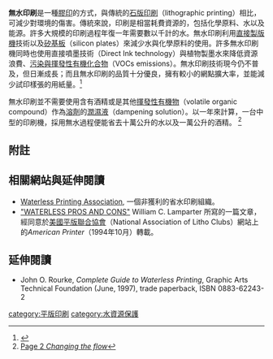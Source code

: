 '''無水印刷'''是一種[[膠印|膠印]]的方式，與傳統的[[石版印刷|石版印刷]]（lithographic printing）相比，可減少對環境的傷害。傳統來說，印刷是相當耗費資源的，包括化學原料、水以及能源。許多大規模的印刷過程年復一年需要數以千計的水。無水印刷利用[[直接製版機|直接製版機]]技術以及[[矽基板|矽基板]]（silicon plates）來減少水與化學原料的使用。許多無水印刷機同時也使用直接噴墨技術（Direct Ink technology）與植物製墨水來降低資源浪費、[[污染與揮發性有機化合物|污染與揮發性有機化合物]]（VOCs emissions）。無水印刷技術現今仍不普及，但日漸成長；而且無水印刷的品質十分優良，擁有較小的網點擴大率，並能減少試印樣張的用紙量。<ref>{{Cite journal |author= 楊金溪 |url= http://media.hkprinters.org/HKPM-69/HKPM69-Trend4.pdf |title= 淺談綠色印刷的有力武器無水印刷技術 |journal= 香港印刷 |issue= 第69期 |access-date= 2019-04-12 |archive-date= 2019-04-12 |archive-url= https://web.archive.org/web/20190412020758/http://media.hkprinters.org/HKPM-69/HKPM69-Trend4.pdf |dead-url= no }}</ref>

無水印刷並不需要使用含有酒精或是其他[[揮發性有機物|揮發性有機物]]（volatile organic compound）作為[[溶劑|溶劑]]的[[潤濕液|潤濕液]]（dampening solution）。以一年來計算，一台中型的印刷機，採用無水過程便能省去十萬公升的水以及一萬公升的酒精。
<ref>[http://www.gordonwatergroup.ca/PDF/ChangingtheFlow.pdf Page 2 ''Changing the flow'']{{dead link|date=2018年3月 |bot=InternetArchiveBot |fix-attempted=yes }}</ref>

==附註==
<references/>
==相關網站與延伸閱讀==
*[https://web.archive.org/web/20071214020515/http://www.waterless.org/ Waterless Printing Association], 一個非獲利的省水印刷組織。
*[http://www.graphicarts.org/nalc/articles/waterless.htm "WATERLESS PROS AND CONS"] {{Wayback|url=http://www.graphicarts.org/nalc/articles/waterless.htm |date=20160304125118 }} William C. Lamparter 所寫的一篇文章，經同意於[[美國平版聯合協會|美國平版聯合協會]]（National Association of Litho Clubs）網站上的''American Printer''（1994年10月）轉載。
==延伸閱讀==
*John O. Rourke, ''Complete Guide to Waterless Printing'', Graphic Arts Technical Foundation (June, 1997), trade paperback, ISBN 0883-62243-2

[[category:平版印刷|category:平版印刷]]
[[category:水資源保護|category:水資源保護]]